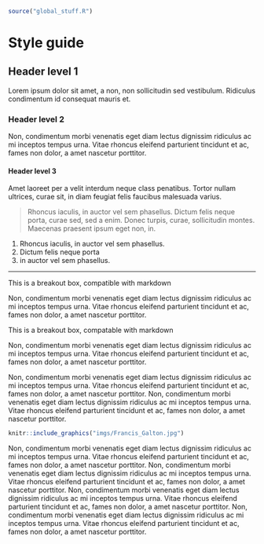 ```r
source("global_stuff.R")
```

# Style guide {.unnumbered}

## Header level 1

Lorem ipsum dolor sit amet, a non, non sollicitudin sed vestibulum. Ridiculus condimentum id consequat mauris et. 

### Header level 2

Non, condimentum morbi venenatis eget diam lectus dignissim ridiculus ac mi inceptos tempus urna. Vitae rhoncus eleifend parturient tincidunt et ac, fames non dolor, a amet nascetur porttitor.

#### Header level 3

Amet laoreet per a velit interdum neque class penatibus. Tortor nullam ultrices, curae sit, in diam feugiat felis faucibus malesuada varius.

> Rhoncus iaculis, in auctor vel sem phasellus. Dictum felis neque porta, curae sed, sed a enim. Donec turpis, curae, sollicitudin montes. Maecenas praesent ipsum eget non, in. 

1. Rhoncus iaculis, in auctor vel sem phasellus.
2. Dictum felis neque porta
3. in auctor vel sem phasellus.

---

::: floatrightbox50

This is a breakout box, compatible with markdown

:::

Non, condimentum morbi venenatis eget diam lectus dignissim ridiculus ac mi inceptos tempus urna. Vitae rhoncus eleifend parturient tincidunt et ac, fames non dolor, a amet nascetur porttitor. 

::: floatrightbox25

This is a breakout box, compatable with markdown

:::

Non, condimentum morbi venenatis eget diam lectus dignissim ridiculus ac mi inceptos tempus urna. Vitae rhoncus eleifend parturient tincidunt et ac, fames non dolor, a amet nascetur porttitor. 



Non, condimentum morbi venenatis eget diam lectus dignissim ridiculus ac mi inceptos tempus urna. Vitae rhoncus eleifend parturient tincidunt et ac, fames non dolor, a amet nascetur porttitor. Non, condimentum morbi venenatis eget diam lectus dignissim ridiculus ac mi inceptos tempus urna. Vitae rhoncus eleifend parturient tincidunt et ac, fames non dolor, a amet nascetur porttitor. 

::: {.floatrightbox25 data-latex=""}


```r
knitr::include_graphics("imgs/Francis_Galton.jpg")
```

:::

Non, condimentum morbi venenatis eget diam lectus dignissim ridiculus ac mi inceptos tempus urna. Vitae rhoncus eleifend parturient tincidunt et ac, fames non dolor, a amet nascetur porttitor. Non, condimentum morbi venenatis eget diam lectus dignissim ridiculus ac mi inceptos tempus urna. Vitae rhoncus eleifend parturient tincidunt et ac, fames non dolor, a amet nascetur porttitor. Non, condimentum morbi venenatis eget diam lectus dignissim ridiculus ac mi inceptos tempus urna. Vitae rhoncus eleifend parturient tincidunt et ac, fames non dolor, a amet nascetur porttitor. Non, condimentum morbi venenatis eget diam lectus dignissim ridiculus ac mi inceptos tempus urna. Vitae rhoncus eleifend parturient tincidunt et ac, fames non dolor, a amet nascetur porttitor. 

